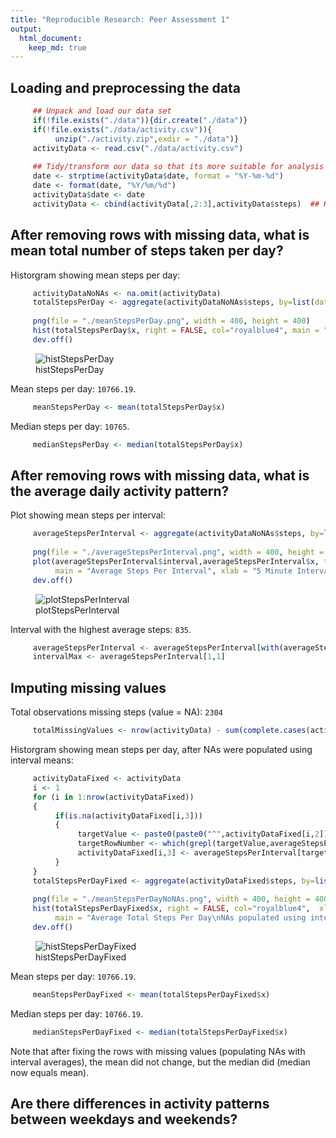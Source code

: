 ```yaml
---
title: "Reproducible Research: Peer Assessment 1"
output: 
  html_document:
    keep_md: true
---
```



## Loading and preprocessing the data
```r
     ## Unpack and load our data set
     if(!file.exists("./data")){dir.create("./data")}
     if(!file.exists("./data/activity.csv")){
          unzip("./activity.zip",exdir = "./data")}
     activityData <- read.csv("./data/activity.csv")
     
     ## Tidy/transform our data so that its more suitable for analysis
     date <- strptime(activityData$date, format = "%Y-%m-%d")
     date <- format(date, "%Y/%m/%d")
     activityData$date <- date
     activityData <- cbind(activityData[,2:3],activityData$steps)  ## Reorder variables
```


## After removing rows with missing data, what is mean total number of steps taken per day?

Historgram showing mean steps per day:
```r
     activityDataNoNAs <- na.omit(activityData)
     totalStepsPerDay <- aggregate(activityDataNoNAs$steps, by=list(date = activityDataNoNAs$date), FUN=sum)
     
     png(file = "./meanStepsPerDay.png", width = 400, height = 400)
     hist(totalStepsPerDay$x, right = FALSE, col="royalblue4", main = "Steps Taken Per Day", xlab = "Steps")
     dev.off()
```
![histStepsPerDay](https://github.com/trevorsaurus9000/RepData_PeerAssessment1/blob/master/meanStepsPerDay.png)

Mean steps per day: `10766.19`.
```r
     meanStepsPerDay <- mean(totalStepsPerDay$x)
```

Median steps per day: `10765`.
```r
     medianStepsPerDay <- median(totalStepsPerDay$x)
```

## After removing rows with missing data, what is the average daily activity pattern?

Plot showing mean steps per interval:
```r
     averageStepsPerInterval <- aggregate(activityDataNoNAs$steps, by=list(interval = activityDataNoNAs$interval), FUN=mean)
     
     png(file = "./averageStepsPerInterval.png", width = 400, height = 400)
     plot(averageStepsPerInterval$interval,averageStepsPerInterval$x, type ="l", col="royalblue4",
          main = "Average Steps Per Interval", xlab = "5 Minute Interval", ylab = "Average Steps Taken")
     dev.off()
```

![plotStepsPerInterval](https://github.com/trevorsaurus9000/RepData_PeerAssessment1/blob/master/averageStepsPerInterval.png)

Interval with the highest average steps: `835`.
```r
     averageStepsPerInterval <- averageStepsPerInterval[with(averageStepsPerInterval, order(-x)),]
     intervalMax <- averageStepsPerInterval[1,1]
```

## Imputing missing values

Total observations missing steps (value = NA): `2304`
```r
     totalMissingValues <- nrow(activityData) - sum(complete.cases(activityData$steps))
```

Historgram showing mean steps per day, after NAs were populated using interval means:
```r
     activityDataFixed <- activityData
     i <- 1
     for (i in 1:nrow(activityDataFixed))
     {
          if(is.na(activityDataFixed[i,3]))
          {
               targetValue <- paste0(paste0("^",activityDataFixed[i,2]),"$")
               targetRowNumber <- which(grepl(targetValue,averageStepsPerInterval$interval))
               activityDataFixed[i,3] <- averageStepsPerInterval[targetRowNumber,2]
          }
     }
     totalStepsPerDayFixed <- aggregate(activityDataFixed$steps, by=list(date = activityDataFixed$date), FUN=sum)
     
     png(file = "./meanStepsPerDayNoNAs.png", width = 400, height = 400)
     hist(totalStepsPerDayFixed$x, right = FALSE, col="royalblue4",  xlab = "Total Steps Taken",
          main = "Average Total Steps Per Day\nNAs populated using interval means")
     dev.off()
```

![histStepsPerDayFixed](https://github.com/trevorsaurus9000/RepData_PeerAssessment1/blob/master/meanStepsPerDayNoNAs.png)

Mean steps per day: `10766.19`.
```r
     meanStepsPerDayFixed <- mean(totalStepsPerDayFixed$x)
```

Median steps per day: `10766.19`.
```r
     medianStepsPerDayFixed <- median(totalStepsPerDayFixed$x)
```

Note that after fixing the rows with missing values (populating NAs with interval averages), the mean did not change, but the median did (median now equals mean).

## Are there differences in activity patterns between weekdays and weekends?
